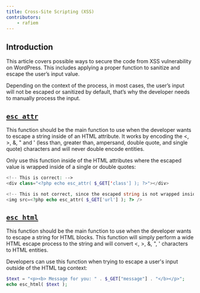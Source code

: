 ```yaml
---
title: Cross-Site Scripting (XSS)
contributors:
    - rafiem
---
```


## Introduction

This article covers possible ways to secure the code from XSS vulnerability on WordPress. This includes applying a proper function to sanitize and escape the user’s input value.

Depending on the context of the process, in most cases, the user’s input will not be escaped or sanitized by default, that’s why the developer needs to manually process the input.

<LinkCard
  title="Learn more about XSS"
  href="/wordpress/vulnerabilities/cross-site-scripting/"
/>

## [`esc_attr`](https://developer.wordpress.org/reference/functions/esc_attr/)

This function should be the main function to use when the developer wants to escape a string inside of an HTML attribute. It works by encoding the <, >, &, " and ' (less than, greater than, ampersand, double quote, and single quote) characters and will never double encode entities.

Only use this function inside of the HTML attributes where the escaped value is wrapped inside of a single or double quotes:

```php
<!-- This is correct: -->
<div class="<?php echo esc_attr( $_GET['class'] ); ?>"></div>

<!-- This is not correct, since the escaped string is not wrapped inside of quotes, resulting user can still inject arbitrary JS code via JS event handler: -->
<img src=<?php echo esc_attr( $_GET['url'] ); ?> />

```

## [`esc_html`](https://developer.wordpress.org/reference/functions/esc_html/)

This function should be the main function to use when the developer wants to escape a string for HTML blocks. This function will simply perform a wide HTML escape process to the string and will convert <, >, &, ", ' characters to HTML entities.

Developers can use this function when trying to escape a user's input outside of the HTML tag context:

```php
$text = "<p><b> Message for you: " . $_GET["message"] . "</b></p>";
echo esc_html( $text );
```